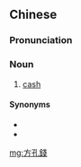 {{also|方孔钱}}
==Chinese==
{{zh-forms|s=方孔钱}}

===Pronunciation===
{{zh-pron
|m=fāngkǒngqián
|cat=n
}}

===Noun===
{{zh-noun}}

# [[cash]] {{gloss|low-denomination coin formerly used in China and India}}

====Synonyms====
* {{zh-l|銅幣}}
* {{zh-l|銅錢}}

[[mg:方孔錢]]